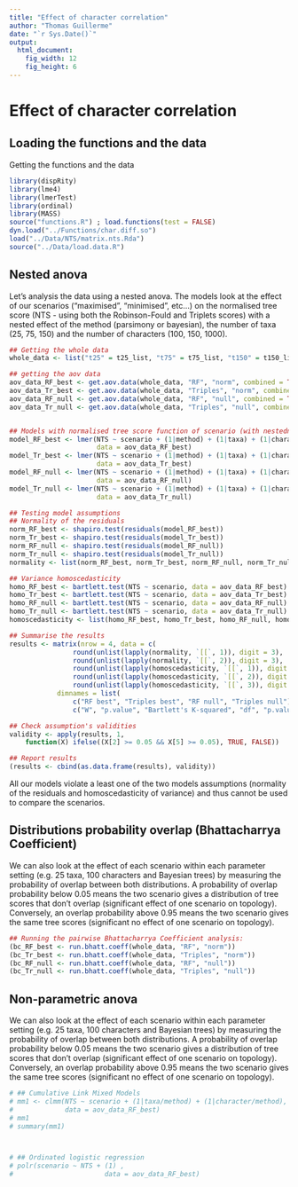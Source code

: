```yaml
---
title: "Effect of character correlation"
author: "Thomas Guillerme"
date: "`r Sys.Date()`"
output:
  html_document:
    fig_width: 12
    fig_height: 6
---
```


Effect of character correlation
===============


Loading the functions and the data
-----------------------------------

Getting the functions and the data

```r
library(dispRity)
library(lme4)
library(lmerTest)
library(ordinal)
library(MASS)
source("functions.R") ; load.functions(test = FALSE)
dyn.load("../Functions/char.diff.so")
load("../Data/NTS/matrix.nts.Rda")
source("../Data/load.data.R")
```

Nested anova
-----------------------------------

Let's analysis the data using a nested anova.
The models look at the effect of our scenarios ("maximised", "minimised", etc...) on the normalised tree score (NTS - using both the Robinson-Fould and Triplets scores) with a nested effect of the method (parsimony or bayesian), the number of taxa (25, 75, 150) and the number of characters (100, 150, 1000).

```r
## Getting the whole data
whole_data <- list("t25" = t25_list, "t75" = t75_list, "t150" = t150_list)

## getting the aov data
aov_data_RF_best <- get.aov.data(whole_data, "RF", "norm", combined = TRUE)
aov_data_Tr_best <- get.aov.data(whole_data, "Triples", "norm", combined = TRUE)
aov_data_RF_null <- get.aov.data(whole_data, "RF", "null", combined = TRUE)
aov_data_Tr_null <- get.aov.data(whole_data, "Triples", "null", combined = TRUE)


## Models with normalised tree score function of scenario (with nestedness)
model_RF_best <- lmer(NTS ~ scenario + (1|method) + (1|taxa) + (1|character),
                      data = aov_data_RF_best)
model_Tr_best <- lmer(NTS ~ scenario + (1|method) + (1|taxa) + (1|character),
                      data = aov_data_Tr_best)
model_RF_null <- lmer(NTS ~ scenario + (1|method) + (1|taxa) + (1|character),
                      data = aov_data_RF_null)
model_Tr_null <- lmer(NTS ~ scenario + (1|method) + (1|taxa) + (1|character),
                      data = aov_data_Tr_null)

## Testing model assumptions
## Normality of the residuals
norm_RF_best <- shapiro.test(residuals(model_RF_best))
norm_Tr_best <- shapiro.test(residuals(model_Tr_best))
norm_RF_null <- shapiro.test(residuals(model_RF_null))
norm_Tr_null <- shapiro.test(residuals(model_Tr_null))
normality <- list(norm_RF_best, norm_Tr_best, norm_RF_null, norm_Tr_null)

## Variance homoscedasticity
homo_RF_best <- bartlett.test(NTS ~ scenario, data = aov_data_RF_best)
homo_Tr_best <- bartlett.test(NTS ~ scenario, data = aov_data_Tr_best)
homo_RF_null <- bartlett.test(NTS ~ scenario, data = aov_data_RF_null)
homo_Tr_null <- bartlett.test(NTS ~ scenario, data = aov_data_Tr_null)
homoscedasticity <- list(homo_RF_best, homo_Tr_best, homo_RF_null, homo_Tr_null)

## Summarise the results
results <- matrix(nrow = 4, data = c(
                round(unlist(lapply(normality, `[[`, 1)), digit = 3),
                round(unlist(lapply(normality, `[[`, 2)), digit = 3),
                round(unlist(lapply(homoscedasticity, `[[`, 1)), digit = 3),
                round(unlist(lapply(homoscedasticity, `[[`, 2)), digit = 3),
                round(unlist(lapply(homoscedasticity, `[[`, 3)), digit = 3)),
            dimnames = list(
                c("RF best", "Triples best", "RF null", "Triples null"),
                c("W", "p.value", "Bartlett's K-squared", "df", "p.value")))

## Check assumption's validities
validity <- apply(results, 1,
    function(X) ifelse((X[2] >= 0.05 && X[5] >= 0.05), TRUE, FALSE))

## Report results
(results <- cbind(as.data.frame(results), validity))

```

All our models violate a least one of the two models assumptions (normality of the residuals and homoscedasticity of variance) and thus cannot be used to compare the scenarios.


Distributions probability overlap (Bhattacharrya Coefficient)
-----------------------------------

We can also look at the effect of each scenario within each parameter setting (e.g. 25 taxa, 100 characters and Bayesian trees) by measuring the probability of overlap between both distributions.
A probability of overlap probability below 0.05 means the two scenario gives a distribution of tree scores that don't overlap (significant effect of one scenario on topology).
Conversely, an overlap probability above 0.95 means the two scenario gives the same tree scores (significant no effect of one scenario on topology).

```r
## Running the pairwise Bhattacharrya Coefficient analysis:
(bc_RF_best <- run.bhatt.coeff(whole_data, "RF", "norm"))
(bc_Tr_best <- run.bhatt.coeff(whole_data, "Triples", "norm"))
(bc_RF_null <- run.bhatt.coeff(whole_data, "RF", "null"))
(bc_Tr_null <- run.bhatt.coeff(whole_data, "Triples", "null"))
```




Non-parametric anova
-----------------------------------

We can also look at the effect of each scenario within each parameter setting (e.g. 25 taxa, 100 characters and Bayesian trees) by measuring the probability of overlap between both distributions.
A probability of overlap probability below 0.05 means the two scenario gives a distribution of tree scores that don't overlap (significant effect of one scenario on topology).
Conversely, an overlap probability above 0.95 means the two scenario gives the same tree scores (significant no effect of one scenario on topology).

```r
# ## Cumulative Link Mixed Models
# mm1 <- clmm(NTS ~ scenario + (1|taxa/method) + (1|character/method),
#             data = aov_data_RF_best)
# mm1
# summary(mm1)



# ## Ordinated logistic regression
# polr(scenario ~ NTS + (1) ,
#                       data = aov_data_RF_best)


```

